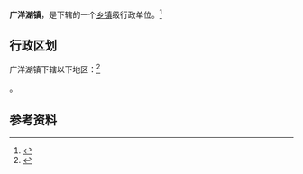 {{中国乡级行政区|32/10/23/105/000}}

'''广洋湖镇'''，是{{PRC admin/fullname|32/10/23/105/000|3}}下辖的一个[[乡镇|乡镇]]级行政单位。<ref>{{PRC admin/ref sgc|{{PRC admin/parent|32/10/23/105/000}}}}</ref>

== 行政区划 ==

广洋湖镇下辖以下地区：<ref>{{PRC admin/ref sgc|32/10/23/105/000}}</ref>

{{PRC admin/children|32/10/23/105/000}}。

== 参考资料 ==

{{reflist}}

{{行政区划小作品}}
{{PRC admin/navcat|32/10/23/105/000}}